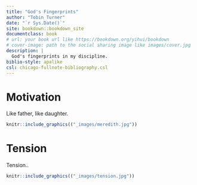 ```yaml
--- 
title: "God's Fingerprints"
author: "Tobin Turner"
date: "`r Sys.Date()`"
site: bookdown::bookdown_site
documentclass: book
# url: your book url like https://bookdown.org/yihui/bookdown
# cover-image: path to the social sharing image like images/cover.jpg
description: |
  God's fingerprints in my discipline.
biblio-style: apalike
csl: chicago-fullnote-bibliography.csl
---
```


# Motivation

::: {.rmdimportant}

Like father, like daughter.

:::

```r
knitr::include_graphics(("_images/meredith.jpg"))
```

# Tension

::: {.rmdimportant}

Tension..

:::

```r
knitr::include_graphics(("_images/tension.jpg"))
```

